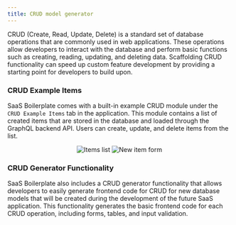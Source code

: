 ```yaml
---
title: CRUD model generator
---
```


CRUD (Create, Read, Update, Delete) is a standard set of database operations that are commonly used in web applications.
These operations allow developers to interact with the database and perform basic functions such as creating, reading,
updating, and deleting data. Scaffolding CRUD functionality can speed up custom feature development by providing a
starting point for developers to build upon.

### CRUD Example Items

SaaS Boilerplate comes with a built-in example CRUD module under the `CRUD Example Items` tab in the application. This
module contains a list of created items that are stored in the database and loaded through the GraphQL backend API.
Users can create, update, and delete items from the list.

<p align="center">
  <img src={useBaseUrl("img/features/crud/list.png")} alt="Items list" />
  <img src={useBaseUrl("img/features/crud/form.png")} alt="New item form" />
</p>

### CRUD Generator Functionality

SaaS Boilerplate also includes a CRUD generator functionality that allows developers to easily generate frontend code
for CRUD for new database models that will be created during the development of the future SaaS application. This
functionality generates the basic frontend code for each CRUD operation, including forms, tables, and input validation.